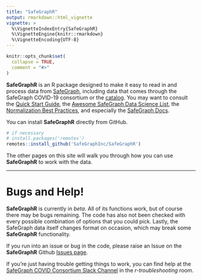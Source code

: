 ```yaml
---
title: "SafeGraphR"
output: rmarkdown::html_vignette
vignette: >
  %\VignetteIndexEntry{SafeGraphR}
  %\VignetteEngine{knitr::rmarkdown}
  %\VignetteEncoding{UTF-8}
---
```


```r
knitr::opts_chunk$set(
  collapse = TRUE,
  comment = "#>"
)
```

**SafeGraphR** is an R package designed to make it easy to read in and process data from [SafeGraph](safegraph.com), including data that comes through the SafeGraph COVID-19 consortium or the [catalog](catalog.safegraph.io). You may want to consult the [Quick Start Guide](https://docs.google.com/document/d/1Xx-nzOX1qF3WfOpg4D8aemwFrrAkQaJuT0-1-CbgxQs/edit), the [Awesome SafeGraph Data Science List](https://github.com/SafeGraphInc/awesome-safegraph-datascience), the [Normalization Best Practices](https://colab.research.google.com/drive/16BELpcum4TKoH-5wg8Xym_CGgIGgpu1I?usp=sharing), and especially the [SafeGraph Docs](docs.safegraph.com/).

You can install **SafeGraphR** directly from GitHub.

```r
# if necessary
# install.packages('remotes')
remotes::install_github('SafeGraphInc/SafeGraphR')
```

The other pages on this site will walk you through how you can use **SafeGraphR** to work with the data.

---

# Bugs and Help!

**SafeGraphR** is currently in *beta*. All of its functions work, but of course there may be bugs remaining. The code has also not been checked with every possible combination of options that you could pick. Lastly, the SafeGraph data itself changes format on occasion, which may break some **SafeGraphR** functionality.

If you run into an issue or bug in the code, please raise an Issue on the **SafeGraphR** Github [Issues page](https://github.com/SafeGraphInc/SafeGraphR/issues).

If you're just having trouble getting things to work, you can find help at the [SafeGraph COVID Consortium Slack Channel](safegraphcovid19.slack.com/) in the *r-troubleshooting* room.
